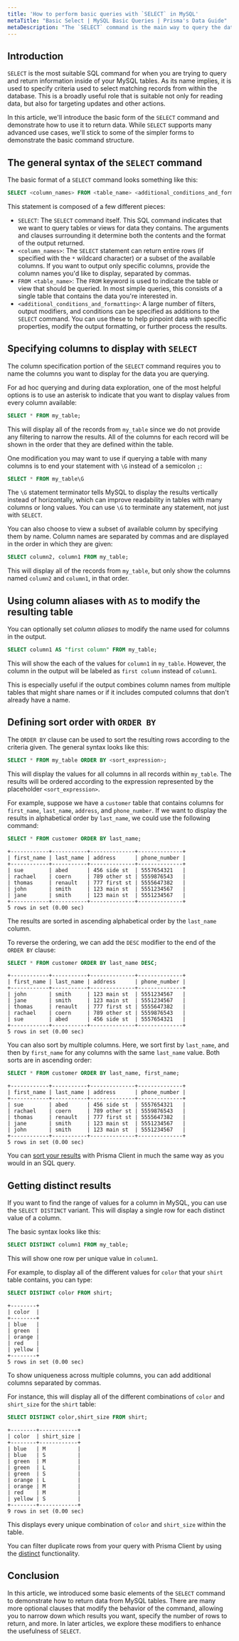 ```yaml
---
title: 'How to perform basic queries with `SELECT` in MySQL'
metaTitle: "Basic Select | MySQL Basic Queries | Prisma's Data Guide"
metaDescription: "The `SELECT` command is the main way to query the data within tables and views in MySQL.  This guide demonstrates the basic syntax and operation of this highly flexible command."
---
```


## Introduction

`SELECT` is the most suitable SQL command for when you are trying to query and return information inside of your MySQL tables.  As its name implies, it is used to specify criteria used to select matching records from within the database.  This is a broadly useful role that is suitable not only for reading data, but also for targeting updates and other actions.

In this article, we'll introduce the basic form of the `SELECT` command and demonstrate how to use it to return data.  While `SELECT` supports many advanced use cases, we'll stick to some of the simpler forms to demonstrate the basic command structure.

## The general syntax of the `SELECT` command

The basic format of a `SELECT` command looks something like this:

```sql
SELECT <column_names> FROM <table_name> <additional_conditions_and_formatting>;
```

This statement is composed of a few different pieces:

* `SELECT`: The `SELECT` command itself.  This SQL command indicates that we want to query tables or views for data they contains.  The arguments and clauses surrounding it determine both the contents and the format of the output returned.
* `<column_names>`: The `SELECT` statement can return entire rows (if specified with the `*` wildcard character) or a subset of the available columns.  If you want to output only specific columns, provide the column names you'd like to display, separated by commas.
* `FROM <table_name>`: The `FROM` keyword is used to indicate the table or view that should be queried.  In most simple queries, this consists of a single table that contains the data you're interested in.
* `<additional_conditions_and_formatting>`: A large number of filters, output modifiers, and conditions can be specified as additions to the `SELECT` command.  You can use these to help pinpoint data with specific properties, modify the output formatting, or further process the results.

## Specifying columns to display with `SELECT`

The column specification portion of the `SELECT` command requires you to name the columns you want to display for the data you are querying.

For ad hoc querying and during data exploration, one of the most helpful options is to use an asterisk to indicate that you want to display values from every column available:

```sql
SELECT * FROM my_table;
```

This will display all of the records from `my_table` since we do not provide any filtering to narrow the results.  All of the columns for each record will be shown in the order that they are defined within the table.

One modification you may want to use if querying a table with many columns is to end your statement with `\G` instead of a semicolon `;`:

```sql
SELECT * FROM my_table\G
```

The `\G` statement terminator tells MySQL to display the results vertically instead of horizontally, which can improve readability in tables with many columns or long values.  You can use `\G` to terminate any statement, not just with `SELECT`.

You can also choose to view a subset of available column by specifying them by name.  Column names are separated by commas and are displayed in the order in which they are given:

```sql
SELECT column2, column1 FROM my_table;
```

This will display all of the records from `my_table`, but only show the columns named `column2` and `column1`, in that order.

## Using column aliases with `AS` to modify the resulting table

You can optionally set _column aliases_ to modify the name used for columns in the output.

```sql
SELECT column1 AS "first column" FROM my_table;
```

This will show the each of the values for `column1` in `my_table`.  However, the column in the output will be labeled as `first column` instead of `column1`.

This is especially useful if the output combines column names from multiple tables that might share names or if it includes computed columns that don't already have a name.

## Defining sort order with `ORDER BY`

The `ORDER BY` clause can be used to sort the resulting rows according to the criteria given.  The general syntax looks like this:

```sql
SELECT * FROM my_table ORDER BY <sort_expression>;
```

This will display the values for all columns in all records within `my_table`.  The results will be ordered according to the expression represented by the placeholder `<sort_expression>`.

For example, suppose we have a `customer` table that contains columns for `first_name`, `last_name`, `address`, and `phone_number`.  If we want to display the results in alphabetical order by `last_name`, we could use the following command:

<CodeWithResult>

<Cmd>

```sql
SELECT * FROM customer ORDER BY last_name;
```

</Cmd>

<CmdResult>

```
+------------+-----------+--------------+--------------+
| first_name | last_name | address      | phone_number |
+------------+-----------+--------------+--------------+
| sue        | abed      | 456 side st  | 5557654321   |
| rachael    | coern     | 789 other st | 5559876543   |
| thomas     | renault   | 777 first st | 5555647382   |
| john       | smith     | 123 main st  | 5551234567   |
| jane       | smith     | 123 main st  | 5551234567   |
+------------+-----------+--------------+--------------+
5 rows in set (0.00 sec)
```

</CmdResult>

</CodeWithResult>

The results are sorted in ascending alphabetical order by the `last_name` column.

To reverse the ordering, we can add the `DESC` modifier to the end of the `ORDER BY` clause:

<CodeWithResult>

<Cmd>

```sql
SELECT * FROM customer ORDER BY last_name DESC;
```

</Cmd>

<CmdResult>

```
+------------+-----------+--------------+--------------+
| first_name | last_name | address      | phone_number |
+------------+-----------+--------------+--------------+
| john       | smith     | 123 main st  | 5551234567   |
| jane       | smith     | 123 main st  | 5551234567   |
| thomas     | renault   | 777 first st | 5555647382   |
| rachael    | coern     | 789 other st | 5559876543   |
| sue        | abed      | 456 side st  | 5557654321   |
+------------+-----------+--------------+--------------+
5 rows in set (0.00 sec)
```

</CmdResult>

</CodeWithResult>

You can also sort by multiple columns.  Here, we sort first by `last_name`, and then by `first_name` for any columns with the same `last_name` value.  Both sorts are in ascending order:

<CodeWithResult>

<Cmd>

```sql
SELECT * FROM customer ORDER BY last_name, first_name;
```

</Cmd>

<CmdResult>

```
+------------+-----------+--------------+--------------+
| first_name | last_name | address      | phone_number |
+------------+-----------+--------------+--------------+
| sue        | abed      | 456 side st  | 5557654321   |
| rachael    | coern     | 789 other st | 5559876543   |
| thomas     | renault   | 777 first st | 5555647382   |
| jane       | smith     | 123 main st  | 5551234567   |
| john       | smith     | 123 main st  | 5551234567   |
+------------+-----------+--------------+--------------+
5 rows in set (0.00 sec)
```

</CmdResult>

</CodeWithResult>

<PrismaOutlinks>

You can [sort your results](https://www.prisma.io/docs/reference/tools-and-interfaces/prisma-client/sorting) with Prisma Client in much the same way as you would in an SQL query.

</PrismaOutlinks>

## Getting distinct results

If you want to find the range of values for a column in MySQL, you can use the `SELECT DISTINCT` variant.  This will display a single row for each distinct value of a column.

The basic syntax looks like this:

```sql
SELECT DISTINCT column1 FROM my_table;
```

This will show one row per unique value in `column1`.

For example, to display all of the different values for `color` that your `shirt` table contains, you can type:

```sql
SELECT DISTINCT color FROM shirt;
```
```
+--------+
| color  |
+--------+
| blue   |
| green  |
| orange |
| red    |
| yellow |
+--------+
5 rows in set (0.00 sec)
```

To show uniqueness across multiple columns, you can add additional columns separated by commas.

For instance, this will display all of the different combinations of `color` and `shirt_size` for the `shirt` table:

```sql
SELECT DISTINCT color,shirt_size FROM shirt;
```
```
+--------+------------+
| color  | shirt_size |
+--------+------------+
| blue   | M          |
| blue   | S          |
| green  | M          |
| green  | L          |
| green  | S          |
| orange | L          |
| orange | M          |
| red    | M          |
| yellow | S          |
+--------+------------+
9 rows in set (0.00 sec)
```

This displays every unique combination of `color` and `shirt_size` within the table.

<PrismaOutlinks>

You can filter duplicate rows from your query with Prisma Client by using the [distinct](https://www.prisma.io/docs/reference/tools-and-interfaces/prisma-client/distinct) functionality.

</PrismaOutlinks>

## Conclusion

In this article, we introduced some basic elements of the `SELECT` command to demonstrate how to return data from MySQL tables.  There are many more optional clauses that modify the behavior of the command, allowing you to narrow down which results you want, specify the number of rows to return, and more.  In later articles, we explore these modifiers to enhance the usefulness of `SELECT`.
